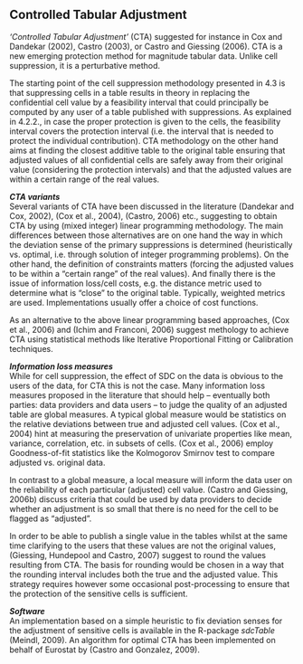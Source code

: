 ## Controlled Tabular Adjustment {#sec-CTA}

*'Controlled Tabular Adjustment'* (CTA) suggested for instance in Cox and Dandekar (2002), Castro (2003), or Castro and Giessing (2006). CTA is a new emerging protection method for magnitude tabular data. Unlike cell suppression\index{cell suppression}, it is a perturbative method.

The starting point of the cell suppression\index{cell suppression} methodology presented in 4.3 is that suppressing cells in a table results in theory in replacing the confidential cell value by a feasibility interval that could principally be computed by any user of a table published with suppressions. As explained in 4.2.2., in case the proper protection is given to the cells, the feasibility interval covers the protection interval (i.e. the interval that is needed to protect the individual contribution). CTA methodology on the other hand aims at finding the closest additive table to the original table ensuring that adjusted values of all confidential cells are safely away from their original value (considering the protection intervals) and that the adjusted values are within a certain range of the real values.\

***CTA variants***\
Several variants of CTA have been discussed in the literature (Dandekar and Cox, 2002), (Cox et al., 2004), (Castro, 2006) etc., suggesting to obtain CTA by using (mixed integer) linear programming methodology. The main differences between those alternatives are on one hand the way in which the deviation sense of the primary suppressions is determined (heuristically vs. optimal, i.e. through solution of integer programming problems). On the other hand, the definition of constraints matters (forcing the adjusted values to be within a "certain range" of the real values). And finally there is the issue of information loss/cell costs, e.g. the distance metric used to determine what is "close" to the original table. Typically, weighted metrics are used. Implementations usually offer a choice of cost functions.

As an alternative to the above linear programming based approaches, (Cox et al., 2006) and (Ichim and Franconi, 2006) suggest methology to achieve CTA using statistical methods like Iterative Proportional Fitting or Calibration techniques.\

***Information loss measures***\
While for cell suppression\index{cell suppression}, the effect of SDC on the data is obvious to the users of the data, for CTA this is not the case. Many information loss measures proposed in the literature that should help -- eventually both parties: data providers and data users -- to judge the quality of an adjusted table are global measures. A typical global measure would be statistics on the relative deviations between true and adjusted cell values. (Cox et al., 2004) hint at measuring the preservation of univariate properties like mean, variance, correlation, etc. in subsets of cells. (Cox et al., 2006) employ Goodness-of-fit statistics like the Kolmogorov Smirnov test to compare adjusted vs. original data.

In contrast to a global measure, a local measure will inform the data user on the reliability of each particular (adjusted) cell value. (Castro and Giessing, 2006b) discuss criteria that could be used by data providers to decide whether an adjustment is so small that there is no need for the cell to be flagged as "adjusted".

In order to be able to publish a single value in the tables whilst at the same time clarifying to the users that these values are not the original values, (Giessing, Hundepool and Castro, 2007) suggest to round the values resulting from CTA. The basis for rounding would be chosen in a way that the rounding interval includes both the true and the adjusted value. This strategy requires however some occasional post-processing to ensure that the protection of the sensitive cells is sufficient.\

***Software***\
An implementation based on a simple heuristic to fix deviation senses for the adjustment of sensitive cells is available in the R-package *sdcTable* (Meindl, 2009). An algorithm for optimal CTA has been implemented on behalf of Eurostat by (Castro and Gonzalez, 2009).

